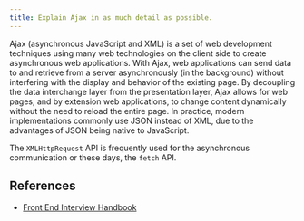 ```yaml
---
title: Explain Ajax in as much detail as possible.
---
```


Ajax (asynchronous JavaScript and XML) is a set of web development techniques using many web technologies on the client side to create asynchronous web applications. With Ajax, web applications can send data to and retrieve from a server asynchronously (in the background) without interfering with the display and behavior of the existing page. By decoupling the data interchange layer from the presentation layer, Ajax allows for web pages, and by extension web applications, to change content dynamically without the need to reload the entire page. In practice, modern implementations commonly use JSON instead of XML, due to the advantages of JSON being native to JavaScript.

The `XMLHttpRequest` API is frequently used for the asynchronous communication or these days, the `fetch` API.

## References

- [Front End Interview Handbook](https://www.frontendinterviewhandbook.com/javascript-questions)
